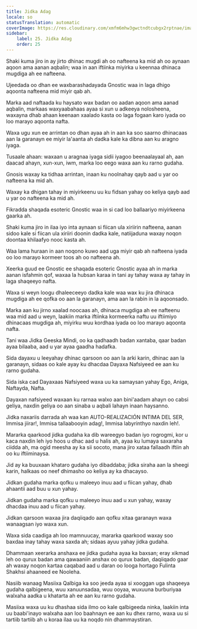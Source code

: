 ```yaml
---
title: Jidka Adag
locale: so
statusTranslation: automatic
coverImage: https://res.cloudinary.com/xmfm6mhw3gwctndtcubgx2rptnae/image/upload/v1741354419/small_cover_la_gran_rebelion_28716e29d2.webp
sidebar:
    label: 25. Jidka Adag
    order: 25
---
```

Shaki kuma jiro in ay jirto dhinac mugdi ah oo nafteena ka mid ah oo aynaan aqoon ama aanan aqbalin; waa in aan iftiinka miyirka u keennaa dhinaca mugdiga ah ee nafteena.

Ujeedada oo dhan ee waxbarashadayada Gnostic waa in laga dhigo aqoonta nafteena mid miyir qab ah.

Marka aad naftaada ku haysato wax badan oo aadan aqoon ama aanad aqbalin, markaas waxyaabahaas ayaa si xun u adkeeya nolosheena, waxayna dhab ahaan keenaan xaalado kasta oo laga fogaan karo iyada oo loo marayo aqoonta nafta.

Waxa ugu xun ee arrintan oo dhan ayaa ah in aan ka soo saarno dhinacaas aan la garanayn ee miyir la'aanta ah dadka kale ka dibna aan ku aragno iyaga.

Tusaale ahaan: waxaan u aragnaa iyaga sidii iyagoo beenaalayaal ah, aan daacad ahayn, xun-xun, iwm, marka loo eego waxa aan ku rarno gudaha.

Gnosis waxay ka tidhaa arrintan, inaan ku noolnahay qayb aad u yar oo nafteena ka mid ah.

Waxay ka dhigan tahay in miyirkeenu uu ku fidsan yahay oo keliya qayb aad u yar oo nafteena ka mid ah.

Fikradda shaqada esoteric Gnostic waa in si cad loo ballaariyo miyirkeena gaarka ah.

Shaki kuma jiro in ilaa iyo inta aynaan si fiican ula xiriirin nafteena, aanan sidoo kale si fiican ula xiriiri doonin dadka kale, natiijaduna waxay noqon doontaa khilaafyo nooc kasta ah.

Waa lama huraan in aan noqono kuwo aad uga miyir qab ah nafteena iyada oo loo marayo kormeer toos ah oo nafteena ah.

Xeerka guud ee Gnostic ee shaqada esoteric Gnostic ayaa ah in marka aanan isfahmin qof, waxaa la hubsan karaa in tani ay tahay waxa ay tahay in laga shaqeeyo nafta.

Waxa si weyn loogu dhaleeceeyo dadka kale waa wax ku jira dhinaca mugdiga ah ee qofka oo aan la garanayn, ama aan la rabin in la aqoonsado.

Marka aan ku jirno xaalad noocaas ah, dhinaca mugdiga ah ee nafteenu waa mid aad u weyn, laakiin marka iftiinka kormeerka naftu uu iftiimiyo dhinacaas mugdiga ah, miyirku wuu kordhaa iyada oo loo marayo aqoonta nafta.

Tani waa Jidka Geeska Mindi, oo ka qadhaadh badan xantaba, qaar badan ayaa bilaaba, aad u yar ayaa gaadha hadafka.

Sida dayaxu u leeyahay dhinac qarsoon oo aan la arki karin, dhinac aan la garanayn, sidaas oo kale ayay ku dhacdaa Dayaxa Nafsiyeed ee aan ku rarno gudaha.

Sida iska cad Dayaxaas Nafsiyeed waxa uu ka samaysan yahay Ego, Aniga, Naftayda, Nafta.

Dayaxan nafsiyeed waxaan ku rarnaa walxo aan bini'aadam ahayn oo cabsi geliya, naxdin geliya oo aan sinaba u aqbali lahayn inaan haysanno.

Jidka naxariis darrada ah waa kan AUTO-REALIZACIÓN INTIMA DEL SER, Immisa jiirar!, Immisa tallaabooyin adag!, Immisa labyrinthyo naxdin leh!.

Mararka qaarkood jidka gudaha ka dib wareegyo badan iyo rogrogmi, kor u kaca naxdin leh iyo hoos u dhac aad u halis ah, ayaa ku lumaya saxaraha ciidda ah, ma ogid meesha ay ka sii socoto, mana jiro xataa fallaadh iftiin ah oo ku iftiiminaysa.

Jid ay ka buuxaan khataro gudaha iyo dibaddaba; jidka siraha aan la sheegi karin, halkaas oo neef dhimasho oo keliya ay ka dhacayso.

Jidkan gudaha marka qofku u maleeyo inuu aad u fiican yahay, dhab ahaantii aad buu u xun yahay.

Jidkan gudaha marka qofku u maleeyo inuu aad u xun yahay, waxay dhacdaa inuu aad u fiican yahay.

Jidkan qarsoon waxaa jira daqiiqado aan qofku xitaa garanayn waxa wanaagsan iyo waxa xun.

Waxa sida caadiga ah loo mamnuucay, mararka qaarkood waxay soo baxdaa inay tahay waxa saxda ah; sidaas ayuu yahay jidka gudaha.

Dhammaan xeerarka anshaxa ee jidka gudaha ayaa ka baxsan; eray xikmad leh oo qurux badan ama qawaaniin anshax oo qurux badan, daqiiqado gaar ah waxay noqon kartaa caqabad aad u daran oo looga hortago Fulinta Shakhsi ahaaneed ee Nooleha.

Nasiib wanaag Masiixa Qalbiga ka soo jeeda ayaa si xooggan uga shaqeeya gudaha qalbigeena, wuu xanuunsadaa, wuu ooyaa, wuxuuna burburiyaa walxaha aadka u khatarta ah ee aan ku rarno gudaha.

Masiixa waxa uu ku dhashaa sida ilmo oo kale qalbigeeda ninka, laakiin inta uu baabi'inayo walxaha aan loo baahnayn ee aan ku dhex rarno, waxa uu si tartiib tartiib ah u koraa ilaa uu ka noqdo nin dhammaystiran.

